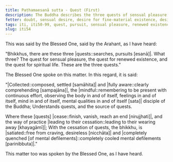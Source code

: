 ```yaml
---
title: Paṭhamaesanā sutta - Quest (First)
description: The Buddha describes the three quests of sensual pleasure, renewed existence, and spiritual life.
fetter: doubt, sensual desire, desire for fine-material existence, desire for immaterial existence, ignorance
tags: iti, iti50-99, quest, pursuit, sensual pleasure, renewed existence, spiritual life, cessation, cease, desireless, satisfied, quenched, buddha
slug: iti54
---
```


This was said by the Blessed One, said by the Arahant, as I have heard:

"Bhikkhus, there are these three |quests::searches, pursuits [esanā]|. What three? The quest for sensual pleasure, the quest for renewed existence, and the quest for spiritual life. These are the three quests."

The Blessed One spoke on this matter. In this regard, it is said:

"|Collected::composed, settled [samāhita]| and |fully aware::clearly comprehending [sampajāna]|,
the |mindful::remembering to be present with continuous effort, observing the body in and of itself, feelings in and of itself, mind in and of itself, mental qualities in and of itself [sata]| disciple of the Buddha;
Understands quests,
and the source of quests.

Where these [quests] |cease::finish, vanish, reach an end [nirujjhati]|,
and the way of practice |leading to their cessation::leading to their wearing away [khayagāmī]|;
With the cessation of quests, the bhikkhu,
is |satiated::free from craving, desireless [nicchāta]| and |completely quenched [of mental defilements]::completely cooled mental defilements [parinibbuta]|."

This matter too was spoken by the Blessed One, as I have heard.
